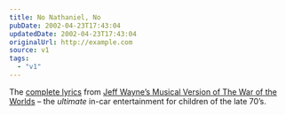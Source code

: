 ```yaml
---
title: No Nathaniel, No
pubDate: 2002-04-23T17:43:04
updatedDate: 2002-04-23T17:43:04
originalUrl: http://example.com
source: v1
tags:
  - "v1"
---
```


The [complete lyrics][1] from [Jeff Wayne&#8217;s Musical Version of The War of the Worlds][2] &#8211; the _ultimate_ in-car entertainment for children of the late 70&#8217;s.

[1]: http://members.aol.com/skyyeyes/jwwow.htm "Complete lyrics from Jeff Wayne's Musical Version of The War of the Worlds"
[2]: http://www.amazon.co.uk/exec/obidos/ASIN/B00004SKNF/ohsky "Jeff Wayne's Musical Version of The War of the Worlds on Amazon.co.uk"
